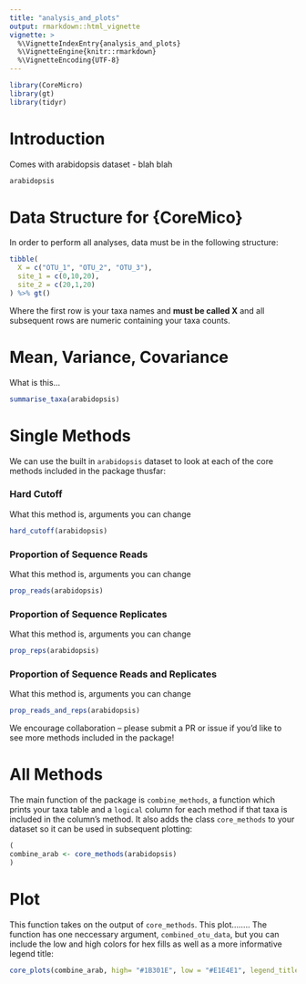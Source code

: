 ```yaml
---
title: "analysis_and_plots"
output: rmarkdown::html_vignette
vignette: >
  %\VignetteIndexEntry{analysis_and_plots}
  %\VignetteEngine{knitr::rmarkdown}
  %\VignetteEncoding{UTF-8}
---
```


```r
library(CoreMicro)
library(gt)
library(tidyr)
```

# Introduction

Comes with arabidopsis dataset - blah blah

```r
arabidopsis
```

# Data Structure for {CoreMico}

In order to perform all analyses, data must be in the following structure:

```r
tibble(
  X = c("OTU_1", "OTU_2", "OTU_3"),
  site_1 = c(0,10,20),
  site_2 = c(20,1,20)
) %>% gt()
```

Where the first row is your taxa names and **must be called X** and all subsequent rows are numeric containing your taxa counts.

# Mean, Variance, Covariance

What is this... 

```r
summarise_taxa(arabidopsis)
```

# Single Methods

We can use the built in `arabidopsis` dataset to look at each of the core methods included in the package thusfar:

### Hard Cutoff

What this method is, arguments you can change 

```r
hard_cutoff(arabidopsis)
```

### Proportion of Sequence Reads 

What this method is, arguments you can change 

```r
prop_reads(arabidopsis)
```

### Proportion of Sequence Replicates

What this method is, arguments you can change 

```r
prop_reps(arabidopsis)
```

### Proportion of Sequence Reads and Replicates

What this method is, arguments you can change 

```r
prop_reads_and_reps(arabidopsis)
```

We encourage collaboration -- please submit a PR or issue if you'd like to see more methods included in the package!

# All Methods

The main function of the package is `combine_methods`, a function which prints your taxa table and a `logical` column for each method if that taxa is included in the column's method. It also adds the class `core_methods` to your dataset so it can be used in subsequent plotting:

```r
(
combine_arab <- core_methods(arabidopsis)
)
```


# Plot

This function takes on the output of `core_methods`. This plot........ The function has one neccessary argument, `combined_otu_data`, but you can include the low and high colors for hex fills as well as a more informative legend title: 

```r
core_plots(combine_arab, high= "#1B301E", low = "#E1E4E1", legend_title = "Arabidopsis Taxa Count")
```


